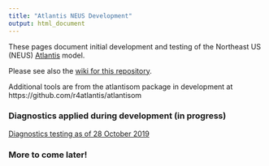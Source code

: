```yaml
---
title: "Atlantis NEUS Development"
output: html_document
---
```


 <!-- ADD LINKS BELOW, note, using the RMD link syntax will open the presentation in the same tab, which is annoying. Use the html with the "_blank" to fix that behavior -->

These pages document initial development and testing of the Northeast US (NEUS) [Atlantis](https://research.csiro.au/atlantis/) model. 

Please see also the [wiki for this repository](https://github.com/NOAA-EDAB/atneus_RM/wiki).

Additional tools are from the atlantisom package in development at https://github.com/r4atlantis/atlantisom   

### Diagnostics applied during development (in progress)

<a href="https://noaa-edab.github.io/atneus_RM/DiagnosticsDoc.html" target="_blank">Diagnostics testing as of 28 October 2019</a>


### More to come later!
